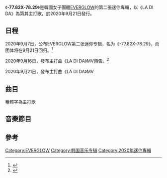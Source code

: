{{Multiple issues|
{{Notability Unreferenced|time=2020-09-22T04:18:14+00:00}}
{{Expand language|1=en|time=2020-09-22T04:18:14+00:00}}
{{Refimprove|time=2020-09-22T04:18:14+00:00}}
}}
{{Infobox album
| name       = -77.82X-78.29
| type       = 迷你專輯
| artist     = [[EVERGLOW|EVERGLOW]]
| cover      = -77.82x-78.29.jpg
| caption    = 
| alt        = 
| released   = 2020年9月21日
| recorded   = 
| genre      = [[K-pop|K-pop]]、[[舞蹈流行音乐|舞蹈流行]]
| length     = 
| label      = [[乐华娱乐|乐华娱乐]]
| producer   = 
| prev_title = [[REMINISCENCE|REMINISCENCE]]
| prev_year  = 2020
| next_title = [[Last_Melody|Last Melody]]
| next_year  = 2021
| misc       = {{External music video|Type = 迷你專輯|{{YouTube|id = jeI992mvlEY|title = LA DI DA}}}}
}}
《'''-77.82X-78.29'''》是韓國女子團體[[EVERGLOW|EVERGLOW]]的第二張迷你專輯，以《LA DI DA》為第其主打歌，於2020年9月21日發行。

== 日程 ==

2020年9月7日，公布EVERGLOW第二张迷你专辑，名为《-77.82X-78.29》，而团体将在9月21日回归。<ref>{{cite web |title=EVERGLOW將於9月21日回歸！發行迷你二輯《-77.82X-78.29》 |url=https://www.koreastardaily.com/tc/news/129866 |website=KSD 韓星網 |accessdate=2020-09-22 |archive-date=2020-09-07 |archive-url=https://web.archive.org/web/20200907072741/https://www.koreastardaily.com/tc/news/129866 |dead-url=no }}</ref>

2020年9月16日，發布主打曲《LA DI DA》MV預告。<ref>{{cite web |title=EVERGLOW 釋出 MV 預告片　最新主打歌走華麗帥氣路線！ |url=https://www.koreastardaily.com/tc/news/130120 |website=KSD 韓星網 |access-date=2020-09-22 |archive-date=2021-03-04 |archive-url=https://web.archive.org/web/20210304182818/https://www.koreastardaily.com/tc/news/130120 |dead-url=no }}</ref>

2020年9月21日，發布主打曲《LA DI DA》MV

==曲目==
粗體字為主打歌
{{Track listing
| full_width     = yes
| collapsed      = no
| headline       =
| total_length   = 

| title1    = '''LA DI DA'''
| note1     = 
| lyrics1   = 이스란,E:U
| music1    = 
| arranger1 = 
| length1   = 3:31

| title2    = UNTOUCHABLE
| note2     = 
| lyrics2   = 
| music2    = 
| arranger2 = 
| length2   = 3:11

| title3    = GxxD BOY
| note3     = 
| lyrics3   = 
| music3    = 
| arranger3 = 
| length3   = 3:23

| title4    = NO GOOD REASON
| note4     = 
| lyrics4   = 
| music4    = 
| arranger4 = 
| length4   = 3:36
}}

==音樂節目==


== 參考 ==
<references />

{{EVERGLOW}}

[[Category:EVERGLOW|Category:EVERGLOW]]
[[Category:韩国音乐专辑|Category:韩国音乐专辑]]
[[Category:2020年迷你專輯|Category:2020年迷你專輯]]
{{音乐专辑小作品}}